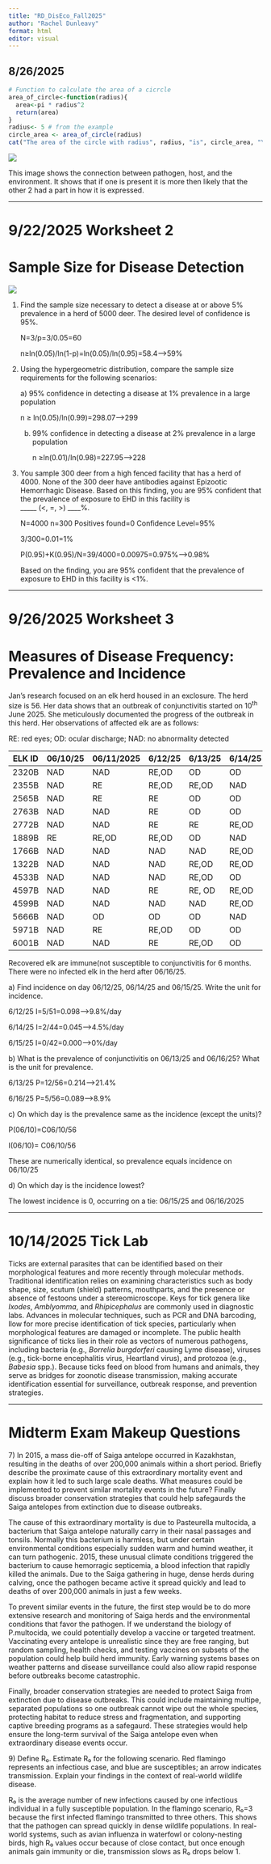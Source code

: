 ```yaml
---
title: "RD_DisEco_Fall2025"
author: "Rachel Dunleavy"
format: html
editor: visual
---
```


## **8/26/2025**

```r
# Function to calculate the area of a cicrcle
area_of_circle<-function(radius){
  area<-pi * radius^2
  return(area)
}
radius<- 5 # from the example
circle_area <- area_of_circle(radius)
cat("The area of the circle with radius", radius, "is", circle_area, "\n")
```

![](images/clipboard-2483839587.png)

This image shows the connection between pathogen, host, and the environment. It shows that if one is present it is more then likely that the other 2 had a part in how it is expressed.

------------------------------------------------------------------------

# 9/22/2025 Worksheet 2

# Sample Size for Disease Detection

![](images/ss_table.png)

1.  Find the sample size necessary to detect a disease at or above 5% prevalence in a herd of 5000 deer. The desired level of confidence is 95%.

    N=3/p=3/0.05=60

    n≥ln(0.05)/ln(1-p)=ln(0.05)/ln(0.95)=58.4--\>59%

2.  Using the hypergeometric distribution, compare the sample size requirements for the following scenarios:

    a\) 95% confidence in detecting a disease at 1% prevalence in a large population

    n ≥ ln(0.05)/ln(0.99)=298.07--\>299\

    b)  99% confidence in detecting a disease at 2% prevalence in a large population

        n ≥ln(0.01)/ln(0.98)=227.95--\>228

3.  You sample 300 deer from a high fenced facility that has a herd of 4000. None of the 300 deer have antibodies against Epizootic Hemorrhagic Disease. Based on this finding, you are 95% confident that the prevalence of exposure to EHD in this facility is\
    \_\_\_\_\_ (\<, =, \>) \_\_\_\_%.

    N=4000 n=300 Positives found=0 Confidence Level=95%

    3/300=0.01=1%

    P(0.95)+K(0.95)/N=39/4000=0.00975=0.975%--\>0.98%

    Based on the finding, you are 95% confident that the prevalence of exposure to EHD in this facility is \<1%.

------------------------------------------------------------------------

# 9/26/2025 Worksheet 3

# Measures of Disease Frequency: Prevalence and Incidence

Jan’s research focused on an elk herd housed in an exclosure. The herd size is 56. Her data shows that an outbreak of conjunctivitis started on 10^th^ June 2025. She meticulously documented the progress of the outbreak in this herd. Her observations of affected elk are as follows:

RE: red eyes; OD: ocular discharge; NAD: no abnormality detected

| ELK ID | 06/10/25 | 06/11/2025 | 6/12/25 | 6/13/25 | 6/14/25 | 06/15/25 | 6/16/25 |
|--------|----------|------------|---------|---------|---------|----------|---------|
| 2320B  | NAD      | NAD        | RE,OD   | OD      | OD      | OD       | OD      |
| 2355B  | NAD      | RE         | RE,OD   | RE,OD   | NAD     | NAD      | NAD     |
| 2565B  | NAD      | RE         | RE      | OD      | OD      | NAD      | NAD     |
| 2763B  | NAD      | NAD        | RE      | OD      | OD      | NAD      | NAD     |
| 2772B  | NAD      | NAD        | RE      | RE      | RE,OD   | NAD      | NAD     |
| 1889B  | RE       | RE,OD      | RE,OD   | OD      | NAD     | NAD      | NAD     |
| 1766B  | NAD      | NAD        | NAD     | NAD     | RE,OD   | OD       | OD      |
| 1322B  | NAD      | NAD        | NAD     | RE,OD   | RE,OD   | OD       | OD      |
| 4533B  | NAD      | NAD        | NAD     | RE,OD   | OD      | OD       | OD      |
| 4597B  | NAD      | NAD        | RE      | RE, OD  | RE,OD   | OD       | NAD     |
| 4599B  | NAD      | NAD        | NAD     | NAD     | RE,OD   | RE,OD    | OD      |
| 5666B  | NAD      | OD         | OD      | OD      | NAD     | NAD      | NAD     |
| 5971B  | NAD      | RE         | RE,OD   | OD      | OD      | OD       | NAD     |
| 6001B  | NAD      | NAD        | RE      | RE,OD   | OD      | OD       | NAD     |

Recovered elk are immune(not susceptible to conjunctivitis for 6 months. There were no infected elk in the herd after 06/16/25.

a\) Find incidence on day 06/12/25, 06/14/25 and 06/15/25. Write the unit for incidence.

6/12/25 I=5/51=0.098--\>9.8%/day

6/14/25 I=2/44=0.045--\>4.5%/day

6/15/25 I=0/42=0.000--\>0%/day

b\) What is the prevalence of conjunctivitis on 06/13/25 and 06/16/25? What is the unit for prevalence. 

6/13/25 P=12/56=0.214--\>21.4%

6/16/25 P=5/56=0.089--\>8.9%

c\) On which day is the prevalence same as the incidence (except the units)?

P(06/10)=C06/10/56

I(06/10)= C06/10/56

These are numerically identical, so prevalence equals incidence on 06/10/25

d\) On which day is the incidence lowest? 

The lowest incidence is 0, occurring on a tie: 06/15/25 and 06/16/2025

------------------------------------------------------------------------

# 10/14/2025 Tick Lab

Ticks are external parasites that can be identified based on their morphological features and more recently through molecular methods. Traditional identification relies on examining characteristics such as body shape, size, scutum (shield) patterns, mouthparts, and the presence or absence of festoons under a stereomicroscope. Keys for tick genera like *Ixodes*, *Amblyomma*, and *Rhipicephalus* are commonly used in diagnostic labs. Advances in molecular techniques, such as PCR and DNA barcoding, llow for more precise identification of tick species, particularly when morphological features are damaged or incomplete. The public health significance of ticks lies in their role as vectors of numerous pathogens, including bacteria (e.g., *Borrelia burgdorferi* causing Lyme disease), viruses (e.g., tick-borne encephalitis virus, Heartland virus), and protozoa (e.g., *Babesia* spp.). Because ticks feed on blood from humans and animals, they serve as bridges for zoonotic disease transmission, making accurate identification essential for surveillance, outbreak response, and prevention strategies.

------------------------------------------------------------------------

# Midterm Exam Makeup Questions

7\) In 2015, a mass die-off of Saiga antelope occurred in Kazakhstan, resulting in the deaths of over 200,000 animals within a short period. Briefly describe the proximate cause of this extraordinary mortality event and explain how it led to such large scale deaths. What measures could be implemented to prevent similar mortality events in the future? Finally discuss broader conservation strategies that could help safegaurds the Saiga antelopes from extinction due to disease outbreaks.

The cause of this extraordinary mortality is due to Pasteurella multocida, a bacterium that Saiga antelope naturally carry in their nasal passages and tonsils. Normally this bacterium is harmless, but under certain environmental conditions especially sudden warm and humind weather, it can turn pathogenic. 2015, these unusual climate conditions triggered the bacterium to cause hemorragic septicemia, a blood infection that rapidly killed the animals. Due to the Saiga gathering in huge, dense herds during calving, once the pathogen became active it spread quickly and lead to deaths of over 200,000 animals in just a few weeks.

To prevent similar events in the future, the first step would be to do more extensive research and monitoring of Saiga herds and the environmental conditions that favor the pathogen. If we understand the biology of P.multocida, we could potentially develop a vaccine or targeted treatment. Vaccinating every antelope is unrealistic since they are free ranging, but random sampling, health checks, and testing vaccines on subsets of the population could help build herd immunity. Early warning systems bases on weather patterns and disease surveillance could also allow rapid response before outbreaks become catastrophic.

Finally, broader conservation strategies are needed to protect Saiga from extinction due to disease outbreaks. This could include maintaining multipe, separated populations so one outbreak cannot wipe out the whole species, protecting habitat to reduce stress and fragmentation, and supporting captive breeding programs as a safegaurd. These strategies would help ensure the long-term survival of the Saiga antelope even when extraordinary disease events occur.

9\) Define R₀. Estimate R₀ for the following scenario. Red flamingo represents an infectious case, and blue are susceptibles; an arrow indicates transmission. Explain your findings in the context of real-world wildlife disease.

R₀ is the average number of new infections caused by one infectious individual in a fully susceptible population. In the flamingo scenario, R₀=3 because the first infected flamingo transmitted to three others. This shows that the pathogen can spread quickly in dense wildlife populations. In real-world systems, such as avian influenza in waterfowl or colony-nesting birds, high R₀ values occur because of close contact, but once enough animals gain immunity or die, transmission slows as R₀ drops below 1.
